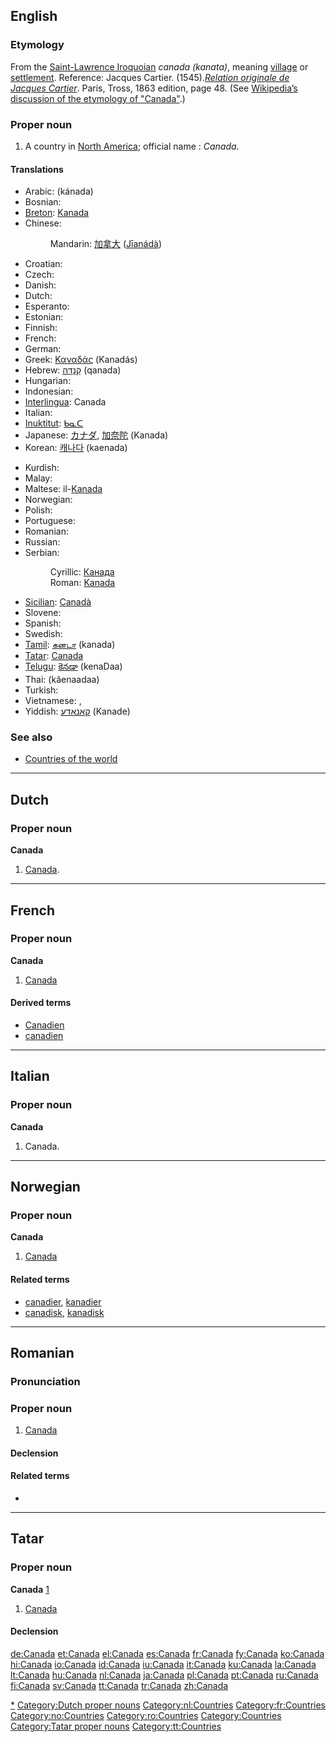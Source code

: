 {{see|Canadá|Ca-na-đa}}
==English==
{{wikipedia}}

===Etymology===
From the [[Laurentian|Saint-Lawrence Iroquoian]] ''canada'' ''(kanata)'', meaning [[village]] or [[settlement]]. Reference: Jacques Cartier. (1545).'' [http://www.gutenberg.org/files/12356/12356-h/12356-h.htm Relation originale de Jacques Cartier]''. Paris, Tross, 1863 edition, page 48.  (See [[w:Canada's name|Wikipedia’s discussion of the etymology of "Canada"]].)

===Proper noun===
{{en-proper noun}}

# A country in [[North America]]; official name : ''Canada''.

====Translations====
{{top}}
*Arabic: {{Arab|[[كندا]]}} (kánada) {{f}}
*Bosnian: {{t-|bs|Kanada|f}}
*[[Breton]]: [[Kanada]]
*Chinese:
*:Mandarin: [[加拿大]] ([[Jīanádà]])
*Croatian: {{t-|hr|Kanada|f}}
* Czech: {{t-|cs|Kanada|f}}
* Danish: {{t-|da|Canada}}
* Dutch: {{t+|nl|Canada}}
* Esperanto: {{t+|eo|Kanado|xs=Esperanto}}
* Estonian: {{t-|et|Kanada}}
* Finnish: {{t+|fi|Kanada}}
* French: {{t+|fr|Canada|m}}
* German: {{t+|de|Kanada}}
*Greek: [[Καναδάς]] (Kanadás)
*Hebrew: [[קנדה|קָנָדָּה]] (qanada)
* Hungarian: {{t+|hu|Kanada}}
* Indonesian: {{t-|id|Kanada|xs=Indonesian}}
*[[Interlingua]]: Canada
* Italian: {{t+|it|Canada|m}}
*[[Inuktitut]]: [[ᑲᓇᑕ]]
*Japanese: [[カナダ]], [[加奈陀]] (Kanada)
*Korean: [[캐나다]] (kaenada)
{{mid}}
*Kurdish: {{KUchar|[[که‌نه‌دا]]}}
* Malay: {{t-|ms|Kanada|xs=Malay}}
*Maltese: il-[[Kanada]]
* Norwegian: {{t-|no|Canada}}
* Polish: {{t+|pl|Kanada|f}}
* Portuguese: {{t+|pt|Canadá|m}}
* Romanian: {{t-|ro|Canada|f}}
* Russian: {{t+|ru|Канада|f|tr=Kanáda|sc=Cyrl}}
*Serbian:
*:Cyrillic: [[Канада#Serbian|Канада]] {{f}}
*:Roman: [[Kanada]] {{f}}
*[[Sicilian]]: [[Canadà]] {{m}}
* Slovene: {{t+|sl|Kanada|f}}
* Spanish: {{t+|es|Canadá|m}}
* Swedish: {{t+|sv|Kanada}}
*[[Tamil]]: [[கனடா]] (kanada)
*[[Tatar]]: [[Canada#Tatar|Canada]]
*[[Telugu]]: [[కెనడా]] (kenaDaa)
*Thai: {{THchar|[[แคนาดา]]}} (kâenaadaa)
* Turkish: {{t+|tr|Kanada}}
* Vietnamese: {{t-|vi|Gia Nã Đại|xs=Vietnamese}}, {{t-|vi|Ca-na-đa|xs=Vietnamese}}
*Yiddish: [[קאַנאַדע]] (Kanade)
{{bottom}}

===See also===
*[[Countries of the world]]

[[Category:Canada|*]]

----

==Dutch==

===Proper noun===
'''Canada''' {{n}}

# [[#English|Canada]].

[[Category:Dutch proper nouns]]
[[Category:nl:Countries]]

----

==French==

===Proper noun===
'''Canada''' {{f}}

# [[#English|Canada]]

====Derived terms====
*[[Canadien]]
*[[canadien]]

[[Category:fr:Countries]]

----

==Italian==

===Proper noun===
'''Canada''' {{m}}

# Canada.

----

==Norwegian==

===Proper noun===
'''Canada'''

# [[#English|Canada]]

====Related terms====
*[[canadier]], [[kanadier]]
*[[canadisk]], [[kanadisk]]

[[Category:no:Countries]]

----

==Romanian==

===Pronunciation===
{{IPA|[kanada]|lang=ro}}

===Proper noun===
{{infl|ro|proper noun|gender=f}}

# [[#English|Canada]]

====Declension====
{{ro-country|gend=f|Canadei}}

====Related terms====
* {{l|ro|canadian}}

[[Category:ro:Countries]]

----

==Tatar==

===Proper noun===
'''Canada''' [http://www.azatliq.org/news/international/tb/archives/2005/07/06.asp]

# [[Canada#English|Canada]]

====Declension====
{{tt-latin-noun|nıñ|ga|nı|da|dan}}

[[Category:Countries]]
[[Category:Tatar proper nouns]]
[[Category:tt:Countries]]

[[de:Canada]]
[[et:Canada]]
[[el:Canada]]
[[es:Canada]]
[[fr:Canada]]
[[fy:Canada]]
[[ko:Canada]]
[[hi:Canada]]
[[io:Canada]]
[[id:Canada]]
[[iu:Canada]]
[[it:Canada]]
[[ku:Canada]]
[[la:Canada]]
[[lt:Canada]]
[[hu:Canada]]
[[nl:Canada]]
[[ja:Canada]]
[[pl:Canada]]
[[pt:Canada]]
[[ru:Canada]]
[[fi:Canada]]
[[sv:Canada]]
[[tt:Canada]]
[[tr:Canada]]
[[zh:Canada]]